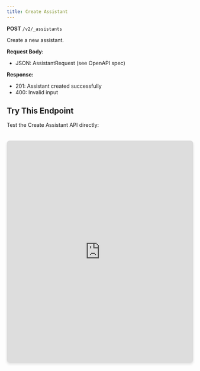 ```yaml
---
title: Create Assistant
---
```


**POST** `/v2/_assistants`

Create a new assistant.

**Request Body:**
- JSON: AssistantRequest (see OpenAPI spec)

**Response:**
- 201: Assistant created successfully
- 400: Invalid input

## Try This Endpoint

Test the Create Assistant API directly:

<iframe 
  src="https://petstore.swagger.io/?url=https://raw.githubusercontent.com/vamsinole/docs/refs/heads/main/api-reference/openapi.json#/Assistants/createAssistant"
  width="100%" 
  height="600px"
  style="border: none; border-radius: 8px; box-shadow: 0 4px 6px rgba(0, 0, 0, 0.1); margin-top: 20px;"
  title="Create Assistant API Playground"
/> 